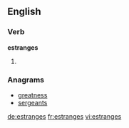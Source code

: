 ==English==

===Verb===
'''estranges'''

# {{en-third-person singular of|estrange}}

===Anagrams===
* [[greatness#English|greatness]]
* [[sergeants#English|sergeants]]

[[de:estranges]]
[[fr:estranges]]
[[vi:estranges]]